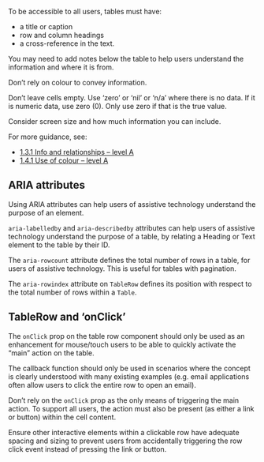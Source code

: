 To be accessible to all users, tables must have:

- a title or caption
- row and column headings
- a cross-reference in the text.

You may need to add notes below the table to help users understand the information and where it is from.

Don’t rely on colour to convey information.

Don’t leave cells empty. Use ‘zero’ or ‘nil’ or ‘n/a’ where there is no data. If it is numeric data, use zero (0). Only use zero if that is the true value.

Consider screen size and how much information you can include.

For more guidance, see:

- [1.3.1 Info and relationships – level A](https://www.w3.org/WAI/WCAG21/quickref/#info-and-relationships)
- [1.4.1 Use of colour – level A](https://www.w3.org/WAI/WCAG21/quickref/#use-of-color)

## ARIA attributes

Using ARIA attributes can help users of assistive technology understand the purpose of an element.

`aria-labelledby` and `aria-describedby` attributes can help users of assistive technology understand the purpose of a table, by relating a Heading or Text element to the table by their ID.

The `aria-rowcount` attribute defines the total number of rows in a table, for users of assistive technology. This is useful for tables with pagination.

The `aria-rowindex` attribute on `TableRow` defines its position with respect to the total number of rows within a `Table`.

## TableRow and ‘onClick’

The `onClick` prop on the table row component should only be used as an enhancement for mouse/touch users to be able to quickly activate the “main” action on the table.

The callback function should only be used in scenarios where the concept is clearly understood with many existing examples (e.g. email applications often allow users to click the entire row to open an email).

Don’t rely on the `onClick` prop as the only means of triggering the main action. To support all users, the action must also be present (as either a link or button) within the cell content.

Ensure other interactive elements within a clickable row have adequate spacing and sizing to prevent users from accidentally triggering the row click event instead of pressing the link or button.

